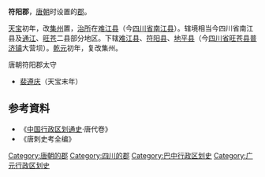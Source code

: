 '''符阳郡'''，[[唐朝|唐朝]]时设置的[[郡|郡]]。

[[天宝_(唐朝)|天宝]]初年，改[[集州_(北周)|集州]]置，[[治所|治所]]在[[难江县|难江县]]（今[[四川省|四川省]][[南江县|南江县]]）。辖境相当今四川省南江县及[[通江县|通江]]、[[旺苍县|旺苍]]二县部分地区。下辖[[难江县|难江县]]、[[符阳县|符阳县]]、[[地平县|地平县]]（今[[四川省|四川省]][[旺苍县|旺苍县]][[普济镇|普济镇]]大营坝）。[[乾元_(唐朝)|乾元]]初年，复改集州。

;唐朝符阳郡太守
*[[裴遵庆|裴遵庆]]（天宝末年）
== 参考資料 ==
* 《[[中国行政区划通史|中国行政区划通史]]·唐代卷》
* 《唐刺史考全编》

{{DEFAULTSORT:F}}
[[Category:唐朝的郡|Category:唐朝的郡]] 
[[Category:四川的郡|Category:四川的郡]] 
[[Category:巴中行政区划史|Category:巴中行政区划史]]
[[Category:广元行政区划史|Category:广元行政区划史]]
